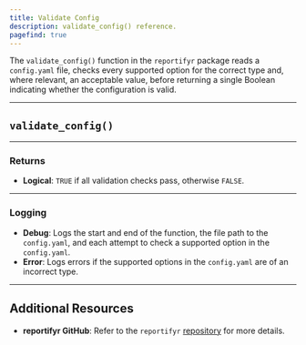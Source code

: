 ```yaml
---
title: Validate Config
description: validate_config() reference.
pagefind: true
---
```



The `validate_config()` function in the `reportifyr` package reads a `config.yaml` file, checks every supported option for the correct type and, where relevant, an acceptable value, before returning a single Boolean indicating whether the configuration is valid.

---

## `validate_config()`

<EmbeddedHTML filename="/public/html_files/validate_config.html"/>

---

### Returns

- **Logical**: `TRUE` if all validation checks pass, otherwise `FALSE`.

---

### Logging

- **Debug**: Logs the start and end of the function, the file path to the `config.yaml`, and each attempt to check a supported option in the `config.yaml`.
- **Error**: Logs errors if the supported options in the `config.yaml` are of an incorrect type.

---

## Additional Resources

- **reportifyr GitHub**: Refer to the `reportifyr` [repository](https://github.com/A2-ai/reportifyr) for more details.
